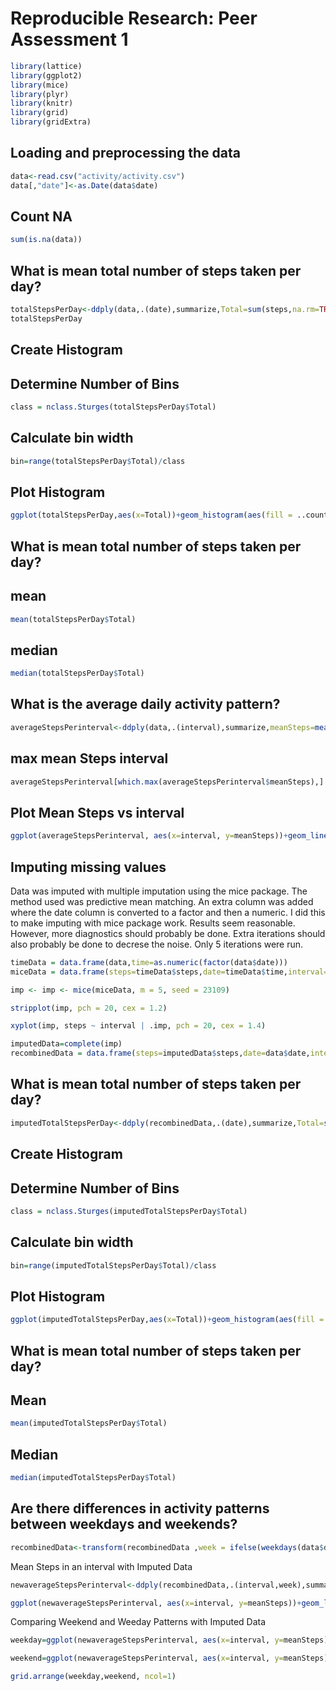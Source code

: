# Reproducible Research: Peer Assessment 1
```r
library(lattice)
library(ggplot2)
library(mice)
library(plyr)
library(knitr)
library(grid)
library(gridExtra)
```
## Loading and preprocessing the data
```r
data<-read.csv("activity/activity.csv")
data[,"date"]<-as.Date(data$date)
```
## Count NA
```r
sum(is.na(data))   
```
## What is mean total number of steps taken per day?
```r
totalStepsPerDay<-ddply(data,.(date),summarize,Total=sum(steps,na.rm=TRUE))
totalStepsPerDay
```

## Create Histogram
## Determine Number of Bins
```r
class = nclass.Sturges(totalStepsPerDay$Total)
```
## Calculate bin width
```r
bin=range(totalStepsPerDay$Total)/class
```
## Plot Histogram 
```r
ggplot(totalStepsPerDay,aes(x=Total))+geom_histogram(aes(fill = ..count..),binwidth = bin[2])
```

## What is mean total number of steps taken per day?
## mean
```r
mean(totalStepsPerDay$Total)
```
## median
```r
median(totalStepsPerDay$Total)
```


## What is the average daily activity pattern?
```r
averageStepsPerinterval<-ddply(data,.(interval),summarize,meanSteps=mean(steps,na.rm=TRUE))
```
## max mean Steps interval
```r
averageStepsPerinterval[which.max(averageStepsPerinterval$meanSteps),]
```
## Plot Mean Steps vs interval
```r
ggplot(averageStepsPerinterval, aes(x=interval, y=meanSteps))+geom_line(aes(colour = meanSteps),size=1)+scale_colour_gradient(high="#56B4E9",low="#D55E00")
```

## Imputing missing values
Data was imputed with multiple imputation using the mice package. The method used was predictive mean matching. An extra column was added where the date column is converted to a factor and then a numeric. I did this to make imputing with mice package work. Results seem reasonable. However, more diagnostics should probably be done. Extra iterations should also probably be done to decrese the noise. Only 5 iterations were run.
```r
timeData = data.frame(data,time=as.numeric(factor(data$date)))
miceData = data.frame(steps=timeData$steps,date=timeData$time,interval=timeData$interval)
```

```r
imp <- imp <- mice(miceData, m = 5, seed = 23109)
```
```r
stripplot(imp, pch = 20, cex = 1.2)
```

```r
xyplot(imp, steps ~ interval | .imp, pch = 20, cex = 1.4)
```

```r
imputedData=complete(imp)
recombinedData = data.frame(steps=imputedData$steps,date=data$date,interval=imputedData$interval)
```
## What is mean total number of steps taken per day?
```r
imputedTotalStepsPerDay<-ddply(recombinedData,.(date),summarize,Total=sum(steps))
```

## Create Histogram
## Determine Number of Bins
```r
class = nclass.Sturges(imputedTotalStepsPerDay$Total)
```
## Calculate bin width
```r
bin=range(imputedTotalStepsPerDay$Total)/class
```
## Plot Histogram 
```r
ggplot(imputedTotalStepsPerDay,aes(x=Total))+geom_histogram(aes(fill = ..count..),binwidth = bin[2])
```

## What is mean total number of steps taken per day?
## Mean
```r
mean(imputedTotalStepsPerDay$Total)
```
## Median
```r
median(imputedTotalStepsPerDay$Total)
```
## Are there differences in activity patterns between weekdays and weekends?
```r
recombinedData<-transform(recombinedData ,week = ifelse(weekdays(data$date) %in% c('Sunday','Saturday') ,"Weekend","Weekday" ))
```
Mean Steps in an interval with Imputed Data
```r
newaverageStepsPerinterval<-ddply(recombinedData,.(interval,week),summarize,meanSteps=mean(steps))
```

```r
ggplot(newaverageStepsPerinterval, aes(x=interval, y=meanSteps))+geom_line(aes(colour = meanSteps),size=1)+scale_colour_gradient(high="#56B4E9",low="#D55E00")
```
Comparing Weekend and Weeday Patterns with Imputed Data
```r
weekday=ggplot(newaverageStepsPerinterval, aes(x=interval, y=meanSteps))+geom_line(aes(colour = meanSteps),size=1,subset=.(week == 'Weekday'))+scale_colour_gradient(high="#56B4E9",low="#D55E00")+ ggtitle("Weekday")
```
```r
weekend=ggplot(newaverageStepsPerinterval, aes(x=interval, y=meanSteps))+geom_line(aes(colour = meanSteps),size=1,subset=.(week == 'Weekend'))+scale_colour_gradient(high="#56B4E9",low="#D55E00")+ ggtitle("Weekend")
```
```r
grid.arrange(weekday,weekend, ncol=1)
```